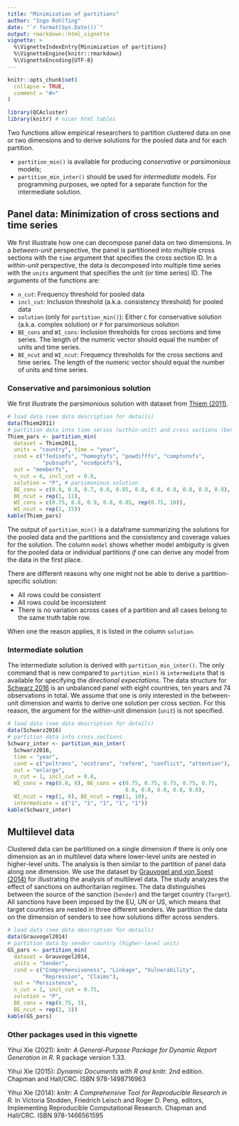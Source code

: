 ---
title: "Minimization of partitions"
author: "Ingo Rohlfing"
date: "`r format(Sys.Date())`"
output: rmarkdown::html_vignette
vignette: >
  %\VignetteIndexEntry{Minimization of partitions}
  %\VignetteEngine{knitr::rmarkdown}
  %\VignetteEncoding{UTF-8}
---

```{r, include = FALSE}
knitr::opts_chunk$set(
  collapse = TRUE,
  comment = "#>"
)
```

```{r setup, message = F}
library(QCAcluster)
library(knitr) # nicer html tables
```

Two functions allow empirical researchers to partition clustered data on one or two dimensions and to derive solutions for the pooled data and for each partition.

- `partition_min()` is available for producing *conservative* or *parsimonious* models;  
- `partition_min_inter()` should be used for *intermediate* models. For programming purposes, we opted for a separate function for the intermediate solution.

## Panel data: Minimization of cross sections and time series
We first illustrate how one can decompose panel data on two dimensions. In a *between-unit* perspective, the panel is partitioned into multiple cross sections with the `time` argument that specifies the cross section ID. In a *within-unit* perspective, the data is decomposed into multiple time series with the `units` argument that specifies the unit (or time series) ID. The arguments of the functions are:

- `n_cut`: Frequency threshold for pooled data
- `incl_cut`: Inclusion threshold (a.k.a. consistency threshold) for pooled data
- `solution` (only for `partition_min()`): Either `C` for conservative solution (a.k.a. complex solution) or `P` for parsimonious solution
- `BE_cons` and `WI_cons`: Inclusion thresholds for cross sections and time series. The length of the numeric vector should equal the number of units and time series.
- `BE_ncut` and `WI_ncut`: Frequency thresholds for the cross sections and time series. The length of the numeric vector should equal the number of units and time series.

### Conservative and parsimonious solution
We first illustrate the parsimonious solution with dataset from [Thiem (2011)](https://doi.org/10.1017/S1755773910000251).
```{r}
# load data (see data description for details)
data(Thiem2011)
# partition data into time series (within-unit) and cross sections (between-unit)
Thiem_pars <- partition_min(
  dataset = Thiem2011,
  units = "country", time = "year",
  cond = c("fedismfs", "homogtyfs", "powdifffs", "comptvnsfs", 
           "pubsupfs", "ecodpcefs"),
  out = "memberfs",
  n_cut = 6, incl_cut = 0.8,
  solution = "P", # parsimonious solution
  BE_cons = c(0.9, 0.8, 0.7, 0.8, 0.85, 0.8, 0.8, 0.8, 0.8, 0.8, 0.8),
  BE_ncut = rep(1, 11),
  WI_cons = c(0.75, 0.8, 0.9, 0.8, 0.85, rep(0.75, 10)),
  WI_ncut = rep(1, 15))
kable(Thiem_pars)
```

The output of `partition_min()` is a dataframe summarizing the solutions for the pooled data and the partitions and the consistency and coverage values for the solution. The column `model` shows whether model ambiguity is given for the pooled data or individual partitions *if* one can derive any model from the data in the first place. 

There are different reasons why one might not be able to derive a partition-specific solution:

- All rows could be consistent 
- All rows could be inconsistent
- There is no variation across cases of a partition and all cases belong to the same truth table row. 

When one the reason applies, it is listed in the column `solution`.

### Intermediate solution
The intermediate solution is derived with `partition_min_inter()`. The only command that is new compared to `partition_min()` is `intermediate` that is available for specifying the *directional expectations*. The data structure for [Schwarz 2016](https://doi.org/10.1080/07036337.2016.1203309) is an unbalanced panel with eight countries, ten years and 74 observations in total. We assume that one is only interested in the between-unit dimension and wants to derive one solution per cross section. For this reason, the argument for the within-unit dimension (`unit`) is not specified.
```{r, error = T}
# load data (see data description for details)
data(Schwarz2016)
# partition data into cross sections
Schwarz_inter <- partition_min_inter(
  Schwarz2016, 
  time = "year", 
  cond = c("poltrans", "ecotrans", "reform", "conflict", "attention"), 
  out = "enlarge", 
  n_cut = 1, incl_cut = 0.8, 
  WI_cons = rep(0.8, 8), BE_cons = c(0.75, 0.75, 0.75, 0.75, 0.75,
                                     0.8, 0.8, 0.8, 0.8, 0.8),
  WI_ncut = rep(1, 8), BE_ncut = rep(1, 10),
  intermediate = c("1", "1", "1", "1", "1"))
kable(Schwarz_inter)
```

## Multilevel data
Clustered data can be partitioned on a single dimension if there is only one dimension as an in multilevel data where lower-level units are nested in higher-level units. The analysis is then similar to the partition of panel data along one dimension. We use the dataset by [Grauvogel and von Soest (2014)](https://doi.org/10.1017/S1755773910000251) for illustrating the analysis of multilevel data. The study analyzes the effect of sanctions on authoritarian regimes. The data distinguishes between the source of the sanction (`Sender`) and the target country (`Target`). All sanctions have been imposed by the EU, UN or US, which means that target countries are nested in three different senders. We partition the data on the dimension of senders to see how solutions differ across senders.

```{r, error = T}
# load data (see data description for details)
data(Grauvogel2014)
# partition data by sender country (higher-level unit)
GS_pars <- partition_min(
  dataset = Grauvogel2014,
  units = "Sender",
  cond = c("Comprehensiveness", "Linkage", "Vulnerability",
           "Repression", "Claims"),
  out = "Persistence",
  n_cut = 1, incl_cut = 0.75,
  solution = "P",
  BE_cons = rep(0.75, 3),
  BE_ncut = rep(1, 3))
kable(GS_pars)
```

### Other packages used in this vignette
 Yihui Xie (2021): *knitr: A General-Purpose Package for Dynamic Report Generation in
 R.* R package version 1.33.

 Yihui Xie (2015): *Dynamic Documents with R and knitr.* 2nd edition. Chapman and
 Hall/CRC. ISBN 978-1498716963

 Yihui Xie (2014): *knitr: A Comprehensive Tool for Reproducible Research in R.* In
 Victoria Stodden, Friedrich Leisch and Roger D. Peng, editors, Implementing
 Reproducible Computational Research. Chapman and Hall/CRC. ISBN 978-1466561595